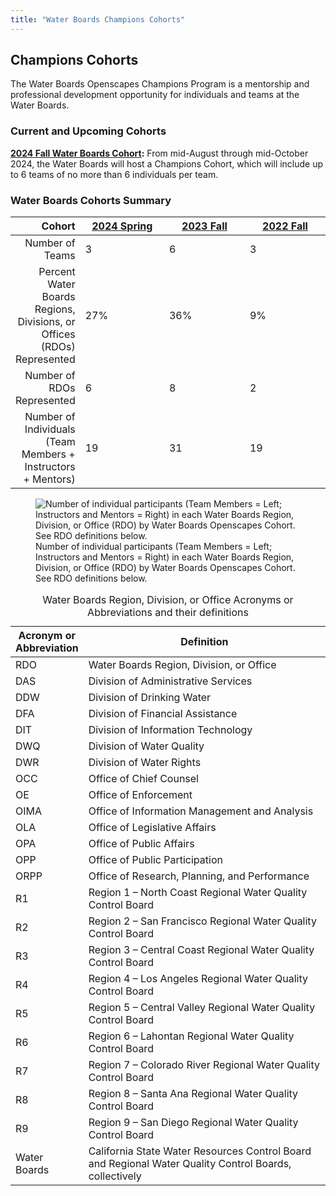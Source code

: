 ```yaml
---
title: "Water Boards Champions Cohorts"
---
```


## Champions Cohorts

The Water Boards Openscapes Champions Program is a mentorship and professional development opportunity for individuals and teams at the Water Boards.

### Current and Upcoming Cohorts

[**2024 Fall Water Boards Cohort**](https://cawaterboarddatacenter.github.io/swrcb-openscapes/cohorts/swrcb_2024F.html)**:** From mid-August through mid-October 2024, the Water Boards will host a Champions Cohort, which will include up to 6 teams of no more than 6 individuals per team.

### Water Boards Cohorts Summary

|                                                                 Cohort | [2024 Spring](https://cawaterboarddatacenter.github.io/swrcb-openscapes/cohorts/swrcb_2024S.html) | [2023 Fall](https://cawaterboarddatacenter.github.io/swrcb-openscapes/cohorts/swrcb_2023.html) | [2022 Fall](https://cawaterboarddatacenter.github.io/swrcb-openscapes/cohorts/swrcb_2022.html) |
|-----------------------------------------------------------------------:|---------------------------------------------------------------------------------------------------|------------------------------------------------------------------------------------------------|------------------------------------------------------------------------------------------------|
|                                                        Number of Teams | 3                                                                                                 | 6                                                                                              | 3                                                                                              |
| Percent Water Boards Regions, Divisions, or Offices (RDOs) Represented | 27%                                                                                               | 36%                                                                                            | 9%                                                                                             |
|                                             Number of RDOs Represented | 6                                                                                                 | 8                                                                                              | 2                                                                                              |
|           Number of Individuals (Team Members + Instructors + Mentors) | 19                                                                                                | 31                                                                                             | 19                                                                                             |

![Number of individual participants (Team Members = Left; Instructors and Mentors = Right) in each Water Boards Region, Division, or Office (RDO) by Water Boards Openscapes Cohort. See RDO definitions below.](images/annual-rdo.png)

| Acronym or Abbreviation | Definition                                                                                             |
|-------------------------|--------------------------------------------------------------------------------------------------------|
| RDO                     | Water Boards Region, Division, or Office                                                               |
| DAS                     | Division of Administrative Services                                                                    |
| DDW                     | Division of Drinking Water                                                                             |
| DFA                     | Division of Financial Assistance                                                                       |
| DIT                     | Division of Information Technology                                                                     |
| DWQ                     | Division of Water Quality                                                                              |
| DWR                     | Division of Water Rights                                                                               |
| OCC                     | Office of Chief Counsel                                                                                |
| OE                      | Office of Enforcement                                                                                  |
| OIMA                    | Office of Information Management and Analysis                                                          |
| OLA                     | Office of Legislative Affairs                                                                          |
| OPA                     | Office of Public Affairs                                                                               |
| OPP                     | Office of Public Participation                                                                         |
| ORPP                    | Office of Research, Planning, and Performance                                                          |
| R1                      | Region 1 -- North Coast Regional Water Quality Control Board                                           |
| R2                      | Region 2 -- San Francisco Regional Water Quality Control Board                                         |
| R3                      | Region 3 -- Central Coast Regional Water Quality Control Board                                         |
| R4                      | Region 4 -- Los Angeles Regional Water Quality Control Board                                           |
| R5                      | Region 5 -- Central Valley Regional Water Quality Control Board                                        |
| R6                      | Region 6 -- Lahontan Regional Water Quality Control Board                                              |
| R7                      | Region 7 -- Colorado River Regional Water Quality Control Board                                        |
| R8                      | Region 8 -- Santa Ana Regional Water Quality Control Board                                             |
| R9                      | Region 9 -- San Diego Regional Water Quality Control Board                                             |
| Water Boards            | California State Water Resources Control Board and Regional Water Quality Control Boards, collectively |

: Water Boards Region, Division, or Office Acronyms or Abbreviations and their definitions
